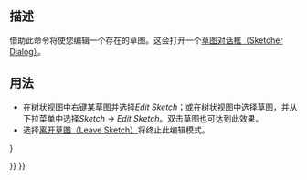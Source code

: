 <languages/>

{{Docnav/zh-cn
|[[Sketcher_NewSketch/zh-cn|创建草图]]
|[[Sketcher_Dialog/zh-cn|Dialog]]
|[[Sketcher_Workbench/zh-cn|Sketcher]]
|IconL=Sketcher_NewSketch.svg‎‎
|IconR=
|IconC=Workbench_Sketcher.svg
}}

{{GuiCommand/zh-cn
|Name/zh-cn=编辑草绘
|Name=Sketcher_EditSketch
|MenuLocation=Sketch → 编辑草绘
|Workbenches=[[Sketcher_Workbench/zh-cn|Sketcher]], [[PartDesign_Workbench/zh-cn|PartDesign]]
|SeeAlso=[[Sketcher_LeaveSketch/zh-cn|离开草图]]
}}

<span id="Description"></span>
==描述==

<div class="mw-translate-fuzzy">
借助此命令将使您编辑一个存在的草图。这会打开一个[[Sketcher Dialog|草图对话框（Sketcher Dialog）]]。
</div>

<span id="Usage"></span>
==用法==

<div class="mw-translate-fuzzy">
* 在树状视图中右键某草图并选择''Edit Sketch''；或在树状视图中选择草图，并从下拉菜单中选择''Sketch → Edit Sketch''。双击草图也可达到此效果。
* 选择[[Sketcher LeaveSketch|离开草图（Leave Sketch）]]将终止此编辑模式。
</div>


<div class="mw-translate-fuzzy">
{{Docnav/zh-cn
|[[Sketcher_NewSketch/zh-cn|创建草图]]
|[[Sketcher_Dialog/zh-cn|Dialog]]
|[[Sketcher_Workbench/zh-cn|Sketcher]]
|IconL=Sketcher_NewSketch.svg‎‎
|IconR=
|IconC=Workbench_Sketcher.svg
}}}
</div>

{{Sketcher_Tools_navi{{#translation:}}}}
{{Userdocnavi{{#translation:}}}}